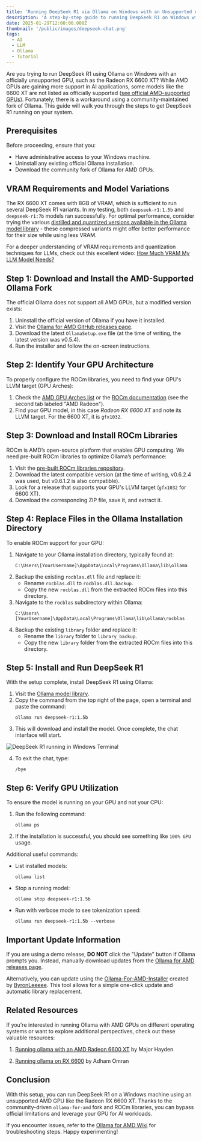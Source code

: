 ---
title: 'Running DeepSeek R1 via Ollama on Windows with an Unsupported AMD GPU (RX 6600 XT)'
description: 'A step-by-step guide to running DeepSeek R1 on Windows with an unsupported AMD GPU like the Radeon RX 6600 XT using a community-maintained Ollama fork and ROCm libraries.'
date: 2025-01-29T12:00:00.000Z
thumbnail: '/public/images/deepseek-chat.png'
tags:
  - AI
  - LLM
  - Ollama
  - Tutorial
---

Are you trying to run DeepSeek R1 using Ollama on Windows with an officially unsupported GPU, such as the Radeon RX 6600 XT? While AMD GPUs are gaining more support in AI applications, some models like the 6600 XT are not listed as officially supported ([see official AMD-supported GPUs](https://ollama.com/blog/amd-preview)). Fortunately, there is a workaround using a community-maintained fork of Ollama. This guide will walk you through the steps to get DeepSeek R1 running on your system.

## Prerequisites

Before proceeding, ensure that you:

- Have administrative access to your Windows machine.
- Uninstall any existing official Ollama installation.
- Download the community fork of Ollama for AMD GPUs.

## VRAM Requirements and Model Variations

The RX 6600 XT comes with 8GB of VRAM, which is sufficient to run several DeepSeek R1 variants. In my testing, both `deepseek-r1:1.5b` and `deepseek-r1:7b` models ran successfully. For optimal performance, consider trying the various [distilled and quantized versions available in the Ollama model library](https://ollama.com/library/deepseek-r1/tags) - these compressed variants might offer better performance for their size while using less VRAM.

For a deeper understanding of VRAM requirements and quantization techniques for LLMs, check out this excellent video: [How Much VRAM My LLM Model Needs?](https://www.youtube.com/watch?v=IJufykNYGRs)

## Step 1: Download and Install the AMD-Supported Ollama Fork

The official Ollama does not support all AMD GPUs, but a modified version exists:

1. Uninstall the official version of Ollama if you have it installed.
2. Visit the [Ollama for AMD GitHub releases page](https://github.com/likelovewant/ollama-for-amd/releases).
3. Download the latest `OllamaSetup.exe` file (at the time of writing, the latest version was v0.5.4).
4. Run the installer and follow the on-screen instructions.

## Step 2: Identify Your GPU Architecture

To properly configure the ROCm libraries, you need to find your GPU's LLVM target (GPU Arches):

1. Check the [AMD GPU Arches list](https://github.com/likelovewant/ollama-for-amd/wiki/AMD-GPU-Arches-lists-Info) or the [ROCm documentation](https://rocm.docs.amd.com/projects/install-on-windows/en/develop/reference/system-requirements.html) (see the second tab labeled "AMD Radeon").
2. Find your GPU model, in this case _Radeon RX 6600 XT_ and note its LLVM target. For the 6600 XT, it is `gfx1032`.

## Step 3: Download and Install ROCm Libraries

ROCm is AMD’s open-source platform that enables GPU computing. We need pre-built ROCm libraries to optimize Ollama’s performance:

1. Visit the [pre-built ROCm libraries repository](https://github.com/likelovewant/ROCmLibs-for-gfx1103-AMD780M-APU/releases).
2. Download the latest compatible version (at the time of writing, v0.6.2.4 was used, but v0.6.1.2 is also compatible).
3. Look for a release that supports your GPU's LLVM target (`gfx1032` for 6600 XT).
4. Download the corresponding ZIP file, save it, and extract it.

## Step 4: Replace Files in the Ollama Installation Directory

To enable ROCm support for your GPU:

1. Navigate to your Ollama installation directory, typically found at:
   ```
   C:\Users\[YourUsername]\AppData\Local\Programs\Ollama\lib\ollama
   ```
2. Backup the existing `rocblas.dll` file and replace it:
   - Rename `rocblas.dll` to `rocblas.dll.backup`.
   - Copy the new `rocblas.dll` from the extracted ROCm files into this directory.
3. Navigate to the `rocblas` subdirectory within Ollama:
   ```
   C:\Users\[YourUsername]\AppData\Local\Programs\Ollama\lib\ollama\rocblas
   ```
4. Backup the existing `library` folder and replace it:
   - Rename the `library` folder to `library_backup`.
   - Copy the new `library` folder from the extracted ROCm files into this directory.

## Step 5: Install and Run DeepSeek R1

With the setup complete, install DeepSeek R1 using Ollama:

1. Visit the [Ollama model library](https://ollama.com/library/deepseek-r1:1.5b).
2. Copy the command from the top right of the page, open a terminal and paste the command:
   ```
   ollama run deepseek-r1:1.5b
   ```
3. This will download and install the model. Once complete, the chat interface will start.

![DeepSeek R1 running in Windows Terminal](/images/ollama-deepseek-terminal.png)

4. To exit the chat, type:
   ```
   /bye
   ```

## Step 6: Verify GPU Utilization

To ensure the model is running on your GPU and not your CPU:

1. Run the following command:
   ```
   ollama ps
   ```
2. If the installation is successful, you should see something like `100% GPU` usage.

Additional useful commands:

- List installed models:
  ```
  ollama list
  ```
- Stop a running model:
  ```
  ollama stop deepseek-r1:1.5b
  ```
- Run with verbose mode to see tokenization speed:
  ```
  ollama run deepseek-r1:1.5b --verbose
  ```

## Important Update Information

If you are using a demo release, **DO NOT** click the "Update" button if Ollama prompts you. Instead, manually download updates from the [Ollama for AMD releases page](https://github.com/likelovewant/ollama-for-amd/releases).

Alternatively, you can update using the [Ollama-For-AMD-Installer](https://github.com/ByronLeeeee/Ollama-For-AMD-Installer) created by [ByronLeeeee](https://github.com/likelovewant/ollama-for-amd/issues/21). This tool allows for a simple one-click update and automatic library replacement.

## Related Resources

If you're interested in running Ollama with AMD GPUs on different operating systems or want to explore additional perspectives, check out these valuable resources:

1. [Running ollama with an AMD Radeon 6600 XT](https://major.io/p/ollama-with-amd-radeon-6600xt/) by Major Hayden

2. [Running ollama on RX 6600](https://adham-omran.com/blog/running-ollama-on-6600) by Adham Omran

## Conclusion

With this setup, you can run DeepSeek R1 on a Windows machine using an unsupported AMD GPU like the Radeon RX 6600 XT. Thanks to the community-driven `ollama-for-amd` fork and ROCm libraries, you can bypass official limitations and leverage your GPU for AI workloads.

If you encounter issues, refer to the [Ollama for AMD Wiki](https://github.com/likelovewant/ollama-for-amd/wiki) for troubleshooting steps. Happy experimenting!
